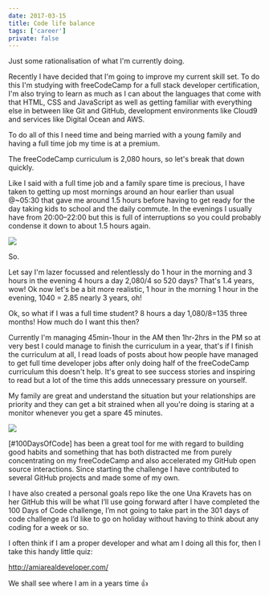 ```yaml
---
date: 2017-03-15
title: Code life balance
tags: ['career']
private: false
---
```


Just some rationalisation of what I'm currently doing.

Recently I have decided that I'm going to improve my current skill
set. To do this I'm studying with freeCodeCamp for a full stack
developer certification, I'm also trying to learn as much as I can
about the languages that come with that HTML, CSS and JavaScript as
well as getting familiar with everything else in between like Git and
GitHub, development environments like Cloud9 and services like Digital
Ocean and AWS.

To do all of this I need time and being married with a young family
and having a full time job my time is at a premium.

The freeCodeCamp curriculum is 2,080 hours, so let's break that down
quickly.

Like I said with a full time job and a family spare time is precious,
I have taken to getting up most mornings around an hour earlier than
usual @~05:30 that gave me around 1.5 hours before having to get ready
for the day taking kids to school and the daily commute. In the
evenings I usually have from 20:00–22:00 but this is full of
interruptions so you could probably condense it down to about 1.5
hours again.

![](./gollum.jpg)

So.

Let say I'm lazer focussed and relentlessly do 1 hour in the morning
and 3 hours in the evening 4 hours a day 2,080/4 so 520 days? That's
1.4 years, wow! Ok now let's be a bit more realistic, 1 hour in the
morning 1 hour in the evening, 1040 = 2.85 nearly 3 years, oh!

Ok, so what if I was a full time student? 8 hours a day 1,080/8=135
three months! How much do I want this then?

Currently I'm managing 45min-1hour in the AM then 1hr-2hrs in the PM
so at very best I could manage to finish the curriculum in a year,
that's if I finish the curriculum at all, I read loads of posts about
how people have managed to get full time developer jobs after only
doing half of the freeCodeCamp curriculum this doesn't help. It's
great to see success stories and inspiring to read but a lot of the
time this adds unnecessary pressure on yourself.

My family are great and understand the situation but your
relationships are priority and they can get a bit strained when all
you're doing is staring at a monitor whenever you get a spare 45
minutes.

![](./fccbreakdown.jpg)

[#100DaysOfCode] has been a great tool for me with regard to building
good habits and something that has both distracted me from purely
concentrating on my freeCodeCamp and also accelerated my GitHub open
source interactions. Since starting the challenge I have contributed
to several GitHub projects and made some of my own.

I have also created a personal goals repo like the one Una Kravets has
on her GitHub this will be what I’ll use going forward after I have
completed the 100 Days of Code challenge, I’m not going to take part
in the 301 days of code challenge as I’d like to go on holiday without
having to think about any coding for a week or so.

I often think if I am a proper developer and what am I doing all this
for, then I take this handy little quiz:

http://amiarealdeveloper.com/

We shall see where I am in a years time 👍

[100daysofcode]:
  https://medium.freecodecamp.com/start-2017-with-the-100daysofcode-improved-and-updated-18ce604b237b
